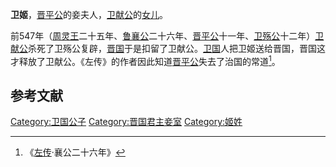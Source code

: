 {{東亞女性歷史人物
| 名稱=卫姬
| 身份=[[晋平公|晋平公]]妃
| 畫像=
| 說明=
| 姓=姬
| 氏=卫
| 位號=
| 諡號=
| 出生年=
| 婚年=
| 夫=[[晋平公|晋平公]]
| 父亲=[[卫献公|卫献公]]
|}}
'''卫姬'''，[[晋平公|晋平公]]的妾夫人，[[卫献公|卫献公]]的[[女儿|女儿]]。

前547年（[[周灵王|周灵王]]二十五年、[[鲁襄公|鲁襄公]]二十六年、[[晋平公|晋平公]]十一年、[[卫殇公|卫殇公]]十二年）[[卫献公|卫献公]]杀死了卫殇公复辟，[[晋国|晋国]]于是扣留了卫献公。[[卫国|卫国]]人把卫姬送给晋国，晋国这才释放了卫献公。《左传》的作者因此知道[[晋平公|晋平公]]失去了治国的常道<ref name=autogenerated1>《[[左传|左传]]·襄公二十六年》</ref>。
==参考文献==
{{Reflist}}

[[Category:卫国公子|Category:卫国公子]]
[[Category:晋国君主妾室|Category:晋国君主妾室]]
[[Category:姬姓|Category:姬姓]]